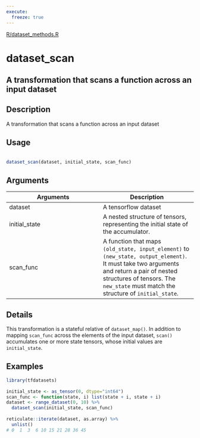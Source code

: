 ```yaml
---
execute:
  freeze: true
---
```


[R/dataset_methods.R](https://github.com/rstudio/tfdatasets//blob/main/R/dataset_methods.R#L1279) 

# dataset_scan

## A transformation that scans a function across an input dataset

## Description
 A transformation that scans a function across an input dataset 


## Usage
```r
 
dataset_scan(dataset, initial_state, scan_func) 
```

## Arguments
|Arguments|Description|
|---|---|
| dataset | A tensorflow dataset |
| initial_state | A nested structure of tensors, representing the initial state of the accumulator. |
| scan_func | A function that maps `(old_state, input_element)` to `(new_state, output_element)`. It must take two arguments and return a pair of nested structures of tensors. The `new_state` must match the structure of `initial_state`. |

## Details
 This transformation is a stateful relative of `dataset_map()`. In addition to mapping `scan_func` across the elements of the input dataset, `scan()` accumulates one or more state tensors, whose initial values are `initial_state`. 




## Examples
```r
library(tfdatasets)
 
initial_state <- as_tensor(0, dtype="int64") 
scan_func <- function(state, i) list(state + i, state + i) 
dataset <- range_dataset(0, 10) %>% 
  dataset_scan(initial_state, scan_func) 
 
reticulate::iterate(dataset, as.array) %>% 
  unlist() 
# 0  1  3  6 10 15 21 28 36 45 
 
```


